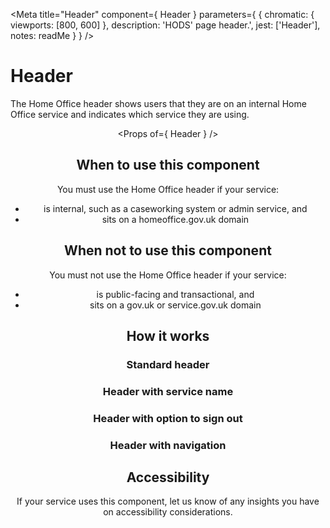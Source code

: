 
<Meta
  title="Header"
  component={ Header }
  parameters={ {
    chromatic: { viewports: [800, 600] },
    description: 'HODS\' page header.',
    jest: ['Header'],
    notes: readMe
  } }
/>

# Header

The Home Office header shows users that they are on an internal Home Office service and indicates which service they are using.

<Preview withToolbar>
  <Story name="Header">
    <Header serviceName="Service name" />
  </Story>
</Preview>

<Props of={ Header } />


## When to use this component
You must use the Home Office header if your service:
- is internal, such as a caseworking system or admin service, and
- sits on a homeoffice.gov.uk domain

## When not to use this component
You must not use the Home Office header if your service:
- is public-facing and transactional, and
- sits on a gov.uk or service.gov.uk domain


## How it works

### Standard header

<Preview>
  <Story name="Standard">
    <Header />
  </Story>
</Preview>


### Header with service name

<Preview>
  <Story name="ServiceTitle">
    <Header serviceName="Service name" />
  </Story>
</Preview>


### Header with option to sign out

<Preview>
  <Story name="Sign-out">
    <Header
      accountHref="#/my-account"
      serviceName="Service name"
      signOutHref="#/auth/sign-out"
      username="User name"
    />
  </Story>
</Preview>


### Header with navigation

<Preview>
  <Story name="Navigation">
    <Header
      accountHref="#/my-account"
      navigation={[
        { href: '/styles', text: 'Styles' },
        { href: '/components', text: 'Components' },
        { href: '/patterns', text: 'Patterns' },
        { href: '/resources', text: 'Resources' },
        { href: '/get-involved', text: 'Get involved' }
      ]}
      serviceName="Service name"
      signOutHref="#/auth/sign-out"
      username="User name"
    />
  </Story>
</Preview>

## Accessibility

If your service uses this component, let us know of any insights you have on accessibility considerations.
